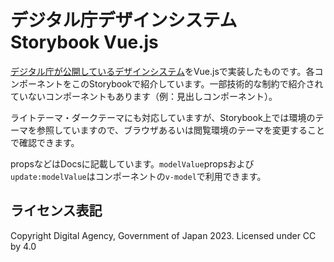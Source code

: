 

<Meta title="Read Me" />

# デジタル庁デザインシステム Storybook Vue.js
[デジタル庁が公開しているデザインシステム](https://www.digital.go.jp/policies/servicedesign/designsystem)をVue.jsで実装したものです。各コンポーネントをこのStorybookで紹介しています。一部技術的な制約で紹介されていないコンポーネントもあります（例：見出しコンポーネント）。

ライトテーマ・ダークテーマにも対応していますが、Storybook上では環境のテーマを参照していますので、ブラウザあるいは閲覧環境のテーマを変更することで確認できます。

propsなどはDocsに記載しています。`modelValue`propsおよび`update:modelValue`はコンポーネントの`v-model`で利用できます。

## ライセンス表記
Copyright Digital Agency, Government of Japan 2023. Licensed under CC by 4.0